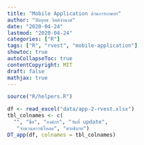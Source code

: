 ```yaml
---
title: "Mobile Application ด้านการเกษตร"
author: "ปิยยุทธ จิตต์จำนงค์"
date: "2020-04-24"
lastmod: "2020-04-24"
categories: ["R"]
tags: ["R", "rvest", "mobile-application"]
showtoc: true
autoCollapseToc: true
contentCopyright: MIT
draft: false
mathjax: true
---
```


```r
source("R/helpers.R")
```

```r
df <- read_excel("data/app-2-rvest.xlsx")
tbl_colnames <- c(
  "", "ชื่อ", "องค์กร", "วันที่ update", 
   "จำนวนดาวน์โหลด", "คำอธิบาย")
DT_app(df, colnames = tbl_colnames)
```